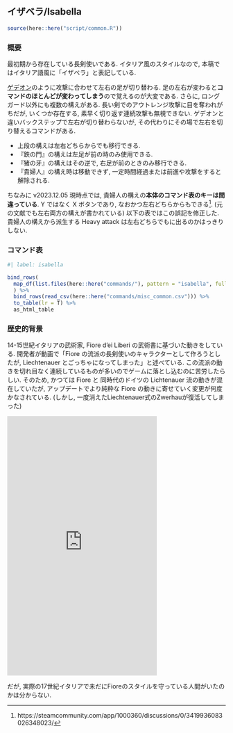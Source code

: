 ## イザベラ/Isabella {#sec-Isabella}

```r
source(here::here("script/common.R"))
```

### 概要 {-}

最初期から存在している長剣使いである. イタリア風のスタイルなので, 本稿ではイタリア語風に「イザベラ」と表記している.

[ゲデオン](#Gedeon)のように攻撃に合わせて左右の足が切り替わる. 足の左右が変わると**コマンドのほとんどが変わってしまう**ので覚えるのが大変である. さらに, ロングガード以外にも複数の構えがある. 長い剣でのアウトレンジ攻撃に目を奪われがちだが, いくつか存在する, 素早く切り返す連続攻撃も無視できない. ゲデオンと違いバックステップで左右が切り替わらないが, その代わりにその場で左右を切り替えるコマンドがある.

* 上段の構えは左右どちらからでも移行できる.
* 『鉄の門』の構えは左足が前の時のみ使用できる.
* 『猪の牙』の構えはその逆で, 右足が前のときのみ移行できる.
* 『貴婦人』の構え時は移動できず, 一定時間経過または前進や攻撃をすると解除される.

ちなみに v2023.12.05 現時点では, 貴婦人の構えの**本体のコマンド表のキーは間違っている**. Y ではなく X ボタンであり, なおかつ左右どちらからもできる^[https://steamcommunity.com/app/1000360/discussions/0/3419936083026348023/]. (元の文献でも左右両方の構えが書かれている) 以下の表ではこの誤記を修正した. 貴婦人の構えから派生する Heavy attack は左右どちらでもに出るのかはっきりしない.

### コマンド表 {-}

```r
#| label: isabella

bind_rows(
  map_df(list.files(here::here("commands/"), pattern = "isabella", full.names = T), read_csv)
  ) %>%
  bind_rows(read_csv(here::here("commands/misc_common.csv"))) %>%
  to_table(lr = T) %>%
  as_html_table
```

### 歴史的背景 {-}

14-15世紀イタリアの武術家, Fiore d'ei Liberi の武術書に基づいた動きをしている. 開発者が動画で「Fiore の流派の長剣使いのキャラクターとして作ろうとしたが, Liechtenauer とごっちゃになってしまった」と述べている. この流派の動きを切れ目なく連続しているものが多いのでゲームに落とし込むのに苦労したらしい. そのため, かつては Fiore と 同時代のドイツの Lichtenauer 流の動きが混在していたが, アップデートでより純粋な Fiore の動きに寄せていく変更が何度かなされている. (しかし, 一度消えたLiechtenauer式のZwerhauが復活してしまった)

<iframe src="https://assets.pinterest.com/ext/embed.html?id=1144125480308815569" height="597" width="345" frameborder="0" scrolling="no" ></iframe>

だが, 実際の17世紀イタリアで未だにFioreのスタイルを守っている人間がいたのかは分からない.
